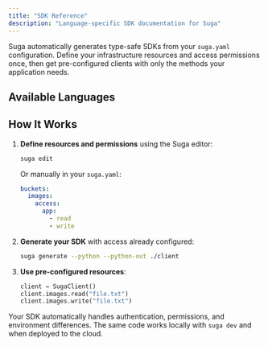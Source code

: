 ```yaml
---
title: "SDK Reference"
description: "Language-specific SDK documentation for Suga"
---
```


Suga automatically generates type-safe SDKs from your `suga.yaml` configuration. Define your infrastructure resources and access permissions once, then get pre-configured clients with only the methods your application needs.

## Available Languages

<CardGroup cols={3}>
  <Card title="Python" icon="python" href="/sdk-reference/python/overview" />
  <Card title="Node.js" icon="node-js" href="/sdk-reference/node/overview" />
  <Card title="Go" icon="golang" href="/sdk-reference/go/overview" />
</CardGroup>

## How It Works

1. **Define resources and permissions** using the Suga editor:
   ```bash
   suga edit
   ```
   Or manually in your `suga.yaml`:
   ```yaml
   buckets:
     images:
       access:
         app:
           - read
           - write
   ```

2. **Generate your SDK** with access already configured:
   ```bash
   suga generate --python --python-out ./client
   ```

3. **Use pre-configured resources**:
   ```python
   client = SugaClient()
   client.images.read("file.txt")
   client.images.write("file.txt")
   ```

Your SDK automatically handles authentication, permissions, and environment differences. The same code works locally with `suga dev` and when deployed to the cloud.



